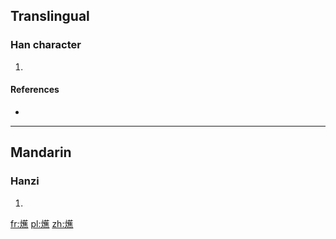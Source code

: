 ==Translingual==

===Han character===
{{Han char|rn=86|rad=火|as=16|sn=20|four=|canj=火廿人火 (FTOF)}}

# {{defn|Han|sort=火16}}

====References====
* {{Han ref|kx=0686.340|dkj=19569|dj=1099.190|hdz=32246.160|uh=7211|ud=29201}}

----

==Mandarin==

===Hanzi===
{{cmn-hanzi|pin=[[jué]] ([[jue2]])|wg=chüeh<sup>2</sup>}}

# {{defn|lang=cmn|sort=火16}}

[[fr:爑]]
[[pl:爑]]
[[zh:爑]]